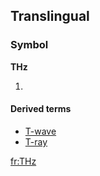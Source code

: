 ==Translingual==
===Symbol===
'''THz'''

# {{SI-unit-abbnp|tera|hertz|[[frequency]]}} 

====Derived terms====
* [[T-wave]]
* [[T-ray]]

[[fr:THz]]